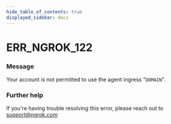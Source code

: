 ```yaml
---
hide_table_of_contents: true
displayed_sidebar: docs
---
```



# ERR_NGROK_122

### Message
Your account is not permitted to use the agent ingress "`DOMAIN`".

<ErrorDetails error='err_ngrok_122' />


### Further help
If you're having trouble resolving this error, please reach out to [support@ngrok.com](mailto:support@ngrok.com?subject=Help%20with%20ERR_NGROK_122)

